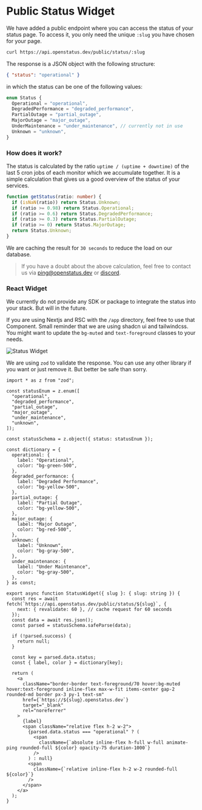 # Public Status Widget

We have added a public endpoint where you can access the status of your status
page. To access it, you only need the unique `:slug` you have chosen for your
page.

```bash
curl https://api.openstatus.dev/public/status/:slug
```

The response is a JSON object with the following structure:

```json
{ "status": "operational" }
```

in which the status can be one of the following values:

```ts
enum Status {
  Operational = "operational",
  DegradedPerformance = "degraded_performance",
  PartialOutage = "partial_outage",
  MajorOutage = "major_outage",
  UnderMaintenance = "under_maintenance", // currently not in use
  Unknown = "unknown",
}
```

### How does it work?

The status is calculated by the ratio `uptime / (uptime + downtime)` of the last
5 cron jobs of each monitor which we accumulate together. It is a simple
calculation that gives us a good overview of the status of your services.

```ts
function getStatus(ratio: number) {
  if (isNaN(ratio)) return Status.Unknown;
  if (ratio >= 0.98) return Status.Operational;
  if (ratio >= 0.6) return Status.DegradedPerformance;
  if (ratio >= 0.3) return Status.PartialOutage;
  if (ratio >= 0) return Status.MajorOutage;
  return Status.Unknown;
}
```

We are caching the result for `30 seconds` to reduce the load on our database.

> If you have a doubt about the above calculation, feel free to contact us via
> [ping@openstatus.dev](mailto:ping@openstatus.dev) or
> [discord](https://openstatus.dev/discord).

### React Widget

We currently do not provide any SDK or package to integrate the status into your
stack. But will in the future.

If you are using Nextjs and RSC with the `/app` directory, feel free to use that
Component. Small reminder that we are using shadcn ui and tailwindcss. You might
want to update the `bg-muted` and `text-foreground` classes to your needs.

![Status Widget](/img/status-widget/widget-example.png)

We are using `zod` to validate the response. You can use any other library if
you want or just remove it. But better be safe than sorry.

```tsx
import * as z from "zod";

const statusEnum = z.enum([
  "operational",
  "degraded_performance",
  "partial_outage",
  "major_outage",
  "under_maintenance",
  "unknown",
]);

const statusSchema = z.object({ status: statusEnum });

const dictionary = {
  operational: {
    label: "Operational",
    color: "bg-green-500",
  },
  degraded_performance: {
    label: "Degraded Performance",
    color: "bg-yellow-500",
  },
  partial_outage: {
    label: "Partial Outage",
    color: "bg-yellow-500",
  },
  major_outage: {
    label: "Major Outage",
    color: "bg-red-500",
  },
  unknown: {
    label: "Unknown",
    color: "bg-gray-500",
  },
  under_maintenance: {
    label: "Under Maintenance",
    color: "bg-gray-500",
  },
} as const;

export async function StatusWidget({ slug }: { slug: string }) {
  const res = await fetch(`https://api.openstatus.dev/public/status/${slug}`, {
    next: { revalidate: 60 }, // cache request for 60 seconds
  });
  const data = await res.json();
  const parsed = statusSchema.safeParse(data);

  if (!parsed.success) {
    return null;
  }

  const key = parsed.data.status;
  const { label, color } = dictionary[key];

  return (
    <a
      className="border-border text-foreground/70 hover:bg-muted hover:text-foreground inline-flex max-w-fit items-center gap-2 rounded-md border px-3 py-1 text-sm"
      href={`https://${slug}.openstatus.dev`}
      target="_blank"
      rel="noreferrer"
    >
      {label}
      <span className="relative flex h-2 w-2">
        {parsed.data.status === "operational" ? (
          <span
            className={`absolute inline-flex h-full w-full animate-ping rounded-full ${color} opacity-75 duration-1000`}
          />
        ) : null}
        <span
          className={`relative inline-flex h-2 w-2 rounded-full ${color}`}
        />
      </span>
    </a>
  );
}
```
